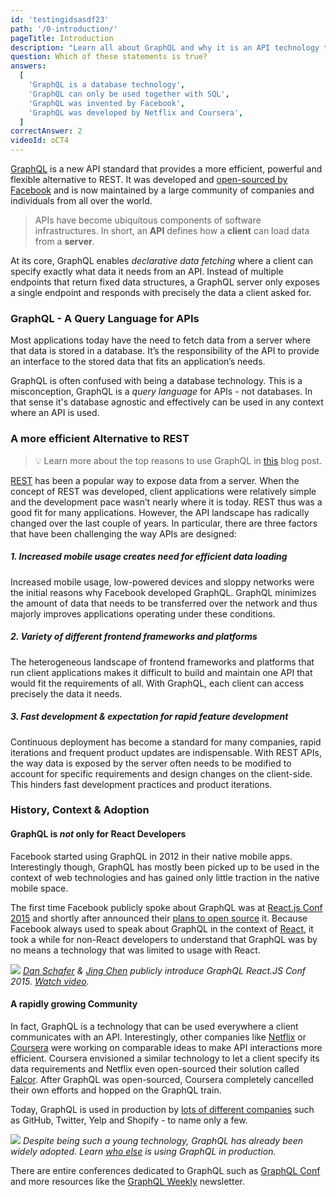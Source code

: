 ```yaml
---
id: 'testingidsasdf23'
path: '/0-introduction/'
pageTitle: Introduction
description: "Learn all about GraphQL and why it is an API technology that's superior to REST. It is not only for React & Javascript developers but can be used for any API."
question: Which of these statements is true?
answers:
  [
    'GraphQL is a database technology',
    'GraphQL can only be used together with SQL',
    'GraphQL was invented by Facebook',
    'GraphQL was developed by Netflix and Coursera',
  ]
correctAnswer: 2
videoId: oCT4
---
```


[GraphQL](http://www.graphql.org/) is a new API standard that provides a more efficient,
powerful and flexible alternative to REST. It was developed and
[open-sourced by Facebook](https://facebook.github.io/react/blog/2015/02/20/introducing-relay-and-graphql.html)
and is now maintained by a large community of companies and individuals from all over the world.

> APIs have become ubiquitous components of software infrastructures.
> In short, an **API** defines how a **client** can load data from a **server**.

At its core, GraphQL enables _declarative data fetching_ where a client can
specify exactly what data it needs from an API. Instead of multiple endpoints
that return fixed data structures, a GraphQL server only exposes a single
endpoint and responds with precisely the data a client asked for.

### GraphQL - A Query Language for APIs

Most applications today have the need to fetch data from a server where that
data is stored in a database. It’s the responsibility of the API to provide an
interface to the stored data that fits an application’s needs.

GraphQL is often confused with being a database technology. This is a
misconception, GraphQL is a _query language_ for APIs - not databases. In that
sense it's database agnostic and effectively can be used in any context where
an API is used.

### A more efficient Alternative to REST

> 💡 Learn more about the top reasons to use GraphQL in
> [this](https://www.prisma.io/blog/top-5-reasons-to-use-graphql-b60cfa683511)
> blog post.

[REST](https://en.wikipedia.org/wiki/Representational_state_transfer) has been
a popular way to expose data from a server. When the concept of REST was
developed, client applications were relatively simple and the development pace
wasn’t nearly where it is today. REST thus was a good fit for many applications.
However, the API landscape has radically changed over the last couple of years.
In particular, there are three factors that have been challenging the way APIs
are designed:

##### 1. Increased mobile usage creates need for efficient data loading

Increased mobile usage, low-powered devices and sloppy networks were the initial
reasons why Facebook developed GraphQL. GraphQL minimizes the amount of data
that needs to be transferred over the network and thus majorly improves
applications operating under these conditions.

##### 2. Variety of different frontend frameworks and platforms

The heterogeneous landscape of frontend frameworks and platforms that run
client applications makes it difficult to build and maintain one API that would
fit the requirements of all. With GraphQL, each client can access precisely the
data it needs.

##### 3. Fast development & expectation for rapid feature development

Continuous deployment has become a standard for many companies, rapid iterations
and frequent product updates are indispensable. With REST APIs, the way data is
exposed by the server often needs to be modified to account for specific
requirements and design changes on the client-side. This hinders fast
development practices and product iterations.

### History, Context & Adoption

#### GraphQL is _not_ only for React Developers

Facebook started using GraphQL in 2012 in their native mobile apps.
Interestingly though, GraphQL has mostly been picked up to be used in the
context of web technologies and has gained only little traction in the native
mobile space.

The first time Facebook publicly spoke about GraphQL was at
[React.js Conf 2015](https://www.youtube.com/watch?v=9sc8Pyc51uU) and shortly
after announced their
[plans to open source](https://facebook.github.io/react/blog/2015/05/01/graphql-introduction.html)
it. Because Facebook always used to speak about GraphQL in the context of
[React](https://facebook.github.io/react/), it took a while for non-React developers to
understand that GraphQL was by no means a technology that was limited to usage with React.

![](http://imgur.com/0mbF21w.png)
_[Dan Schafer](https://twitter.com/dlschafer) & [Jing Chen](https://twitter.com/jingc?lang=en)
publicly introduce GraphQL React.JS Conf 2015.
[Watch video](https://www.youtube.com/watch?v=9sc8Pyc51uU)._

#### A rapidly growing Community

In fact, GraphQL is a technology that can be used everywhere a client
communicates with an API. Interestingly, other companies like
[Netflix](https://medium.com/netflix-techblog) or [Coursera](https://building.coursera.org/)
were working on comparable ideas to make API interactions more efficient.
Coursera envisioned a similar technology to let a client specify its data requirements
and Netflix even open-sourced their solution called [Falcor](https://github.com/Netflix/falcor).
After GraphQL was open-sourced, Coursera completely cancelled their own efforts
and hopped on the GraphQL train.

Today, GraphQL is used in production by [lots of different companies](http://graphql.org/users/)
such as GitHub, Twitter, Yelp and Shopify - to name only a few.

![](https://imgur.com/2RYRYB3.png)
_Despite being such a young technology, GraphQL has already been widely adopted.
Learn [who else](http://graphql.org/users/) is using GraphQL in production._

There are entire conferences dedicated to GraphQL such as
[GraphQL Conf](https://graphqlconf.org/) and more resources like the
[GraphQL Weekly](https://graphqlweekly.com/) newsletter.
